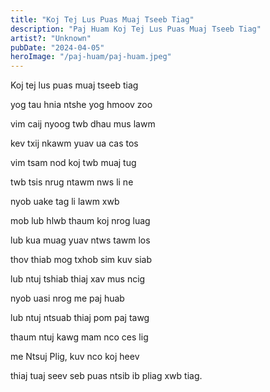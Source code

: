 ```yaml
---
title: "Koj Tej Lus Puas Muaj Tseeb Tiag"
description: "Paj Huam Koj Tej Lus Puas Muaj Tseeb Tiag"
artist?: "Unknown"
pubDate: "2024-04-05"
heroImage: "/paj-huam/paj-huam.jpeg"
---
```


Koj tej lus puas muaj tseeb tiag

yog tau hnia ntshe yog hmoov zoo

vim caij nyoog twb dhau mus lawm

kev txij nkawm yuav ua cas tos

vim tsam nod koj twb muaj tug

twb tsis nrug ntawm nws li ne

nyob uake tag li lawm xwb

mob lub hlwb thaum koj nrog luag

lub kua muag yuav ntws tawm los

thov thiab mog txhob sim kuv siab

lub ntuj tshiab thiaj xav mus ncig

nyob uasi nrog me paj huab

lub ntuj ntsuab thiaj pom paj tawg

thaum ntuj kawg mam nco ces lig

me Ntsuj Plig, kuv nco koj heev

thiaj tuaj seev seb puas ntsib ib pliag xwb tiag.
